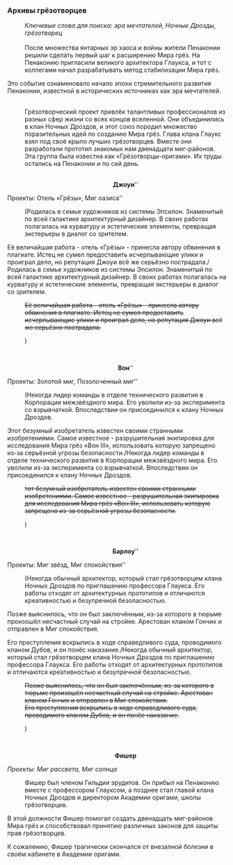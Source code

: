 ===Архивы грёзотворцев===
:''Ключевые слова для поиска: эра мечтателей, Ночные Дрозды, грёзотворец''
:<br />После множества янтарных эр хаоса и войны жители Пенаконии решили сделать первый шаг к расширению Мира грёз. На Пенаконию пригласили великого архитектора Глаукса, и тот с коллегами начал разрабатывать метод стабилизации Мира грёз.
:
Это событие ознаменовало начало эпохи стремительного развития Пенаконии, известной в исторических источниках как эра мечтателей.
:<br />Грёзотворческий проект привлёк талантливых профессионалов из разных сфер жизни со всех концов вселенной. Они объединились в клан Ночных Дроздов, и этот союз породил множество поразительных идей по созданию Мира грёз. Глава клана Глаукс взял под своё крыло лучших грёзотворцев. Вместе они разработали прототип знакомых нам двенадцати миг-районов. Эта группа была известна как «Грёзотворцы-оригами». Их труды остались на Пенаконии и по сей день.
:<br /><div align="center">'''Джоуи'''''
:
Проекты: Отель «Грёзы», Миг оазиса''</div>
:(Родилась в семье художников из системы Эпсилон. Знаменитый по всей галактике архитектурный дизайнер. В своих работах полагалась на курватуру и эстетические элементы, превращая экстерьеры в диалог со зрителем.
:
Её величайшая работа - отель «Грёзы» - принесла автору обвинения в плагиате. Истец не сумел предоставить исчерпывающие улики и проиграл дело, но репутация Джоуи всё же серьёзно пострадала./Родилась в семье художников из системы Эпсилон. Знаменитый по всей галактике архитектурный дизайнер. В своих работах полагалась на курватуру и эстетические элементы, превращая экстерьеры в диалог со зрителем.
:<s>Её величайшая работа - отель «Грёзы» - принесла автору обвинения в плагиате. Истец не сумел предоставить исчерпывающие улики и проиграл дело, но репутация Джоуи всё же серьёзно пострадала.</s>
:{{Цвет|Ключевой|Истинная создательница отеля «Грёзы» была чутким грёзотворцем и привлекала в клан Ночных Дроздов новые таланты.
:
Убита мемом зоны воспоминаний во время исследования неосвоенных территорий Мира грёз.}})
:<br /><div align="center">'''Вон'''''
:
Проекты: Золотой миг, Позолоченный миг''</div>
:(Некогда лидер команды в отделе технического развития в Корпорации межзвёздного мира. Его уволили из-за эксперимента со взрывчаткой. Впоследствии он присоединился к клану Ночных Дроздов.
:
Этот безумный изобретатель известен своими странными изобретениями. Самое известное - разрушительная экипировка для исследования Мира грёз «Вон III», использовать которую запрещено из-за серьёзной угрозы безопасности./Некогда лидер команды в отделе технического развития в Корпорации межзвёздного мира. Его уволили из-за эксперимента со взрывчаткой. Впоследствии он присоединился к клану Ночных Дроздов.
:<s>тот безумный изобретатель известен своими странными изобретениями. Самое известное - разрушительная экипировка для исследования Мира грёз «Вон III», использовать которую запрещено из-за серьёзной угрозы безопасности.</s>
:{{Цвет|Ключевой|Блестящий изобретатель, верный поклонник профессора Глаукса. Его работам недостаёт практичности, но они определённо привлекают внимание.
:
Он пропал без вести во время научно-исследовательских экспериментов, связанных с грёзотворчеством. Его местонахождение неизвестно.}})
:<br /><div align="center">'''Барлоу'''''
:
Проекты: Миг звёзд, Миг спокойствия''</div>
:(Некогда обычный архитектор, который стал грёзотворцем клана Ночных Дроздов по приглашению профессора Глаукса. Его работы отходят от архитектурных прототипов и отличаются креативностью и безупречной безопасностью.
:
Позже выяснилось, что он был заключённым, из-за которого в тюрьме произошёл несчастный случай на стройке. Арестован кланом Гончих и отправлен в Миг спокойствия.
:
Его преступления вскрылись в ходе справедливого суда, проводимого кланом Дубов, и он понёс наказание./Некогда обычный архитектор, который стал грёзотворцем клана Ночных Дроздов по приглашению профессора Глаукса. Его работы отходят от архитектурных прототипов и отличаются креативностью и безупречной безопасностью.
:<s>Позже выяснилось, что он был заключённым, из-за которого в тюрьме произошёл несчастный случай на стройке. Арестован кланом Гончих и отправлен в Миг спокойствия.</s>
:<s>Его преступления вскрылись в ходе справедливого суда, проводимого кланом Дубов, и он понёс наказание.</s>
:{{Цвет|Ключевой|Скончался, не успев отбыть полный срок наказания.}})
:<br /><div align="center">'''Фишер'''
:
''Проекты: Миг рассвета, Миг солнца''</div>
:Фишер был членом Гильдии эрудитов. Он прибыл на Пенаконию вместе с профессором Глауксом, а позднее стал главой клана Ночных Дроздов и директором Академии оригами, школы грёзотворцев.
:
В этой должности Фишер помогал создать двенадцать миг-районов Мира грёз и способствовал принятию различных законов для защиты прав грёзотворцев.
:
К сожалению, Фишер трагически скончался от внезапной болезни в своём кабинете в Академии оригами.
